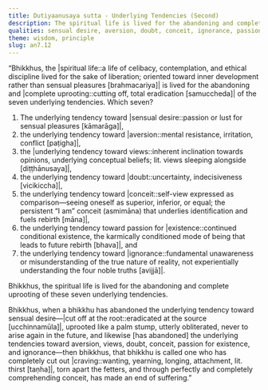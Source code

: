 ```yaml
---
title: Dutiyaanusaya sutta - Underlying Tendencies (Second)
description: The spiritual life is lived for the abandoning and complete uprooting of the seven underlying tendencies toward 1) sensual desire, 2) aversion, 3) views, 4) doubt, 5) conceit, 6) passion for existence, and 7) ignorance.
qualities: sensual desire, aversion, doubt, conceit, ignorance, passion, wrong view, right view, humility, faith, giving up, wisdom
theme: wisdom, principle
slug: an7.12
---
```


“Bhikkhus, the |spiritual life::a life of celibacy, contemplation, and ethical discipline lived for the sake of liberation; oriented toward inner development rather than sensual pleasures  [brahmacariya]| is lived for the abandoning and |complete uprooting::cutting off, total eradication [samuccheda]| of the seven underlying tendencies. Which seven?

1) The underlying tendency toward |sensual desire::passion or lust for sensual pleasures [kāmarāga]|,
2) the underlying tendency toward |aversion::mental resistance, irritation, conflict [paṭigha]|,
3) the |underlying tendency toward views::inherent inclination towards opinions, underlying conceptual beliefs; lit. views sleeping alongside [diṭṭhānusaya]|,
4) the underlying tendency toward |doubt::uncertainty, indecisiveness [vicikiccha]|,
5) the underlying tendency toward |conceit::self-view expressed as comparison—seeing oneself as superior, inferior, or equal; the persistent “I am” conceit (asmimāna) that underlies identification and fuels rebirth [māna]|,
6) the underlying tendency toward passion for |existence::continued conditional existence, the karmically conditioned mode of being that leads to future rebirth [bhava]|, and
7) the underlying tendency toward |ignorance::fundamental unawareness or misunderstanding of the true nature of reality, not experientially understanding the four noble truths [avijjā]|.

Bhikkhus, the spiritual life is lived for the abandoning and complete uprooting of these seven underlying tendencies.

Bhikkhus, when a bhikkhu has abandoned the underlying tendency toward sensual desire—|cut off at the root::eradicated at the source [ucchinnamūla]|, uprooted like a palm stump, utterly obliterated, never to arise again in the future, and likewise [has abandoned] the underlying tendencies toward aversion, views, doubt, conceit, passion for existence, and ignorance—then bhikkhus, that bhikkhu is called one who has completely cut out |craving::wanting, yearning, longing, attachment, lit. thirst [taṇha]|, torn apart the fetters, and through perfectly and completely comprehending conceit, has made an end of suffering.”